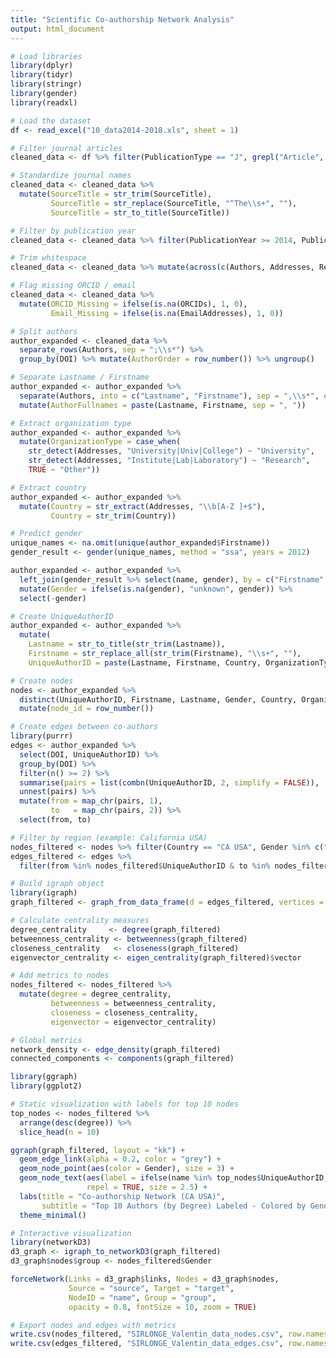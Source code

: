 --- 
title: "Scientific Co-authorship Network Analysis"
output: html_document
--- 
  
```{r libraries and load dataset}
# Load libraries
library(dplyr)
library(tidyr)
library(stringr)
library(gender)
library(readxl)

# Load the dataset
df <- read_excel("10_data2014-2018.xls", sheet = 1)
```

```{r cleaning}
# Filter journal articles
cleaned_data <- df %>% filter(PublicationType == "J", grepl("Article", DocumentType))

# Standardize journal names
cleaned_data <- cleaned_data %>%
  mutate(SourceTitle = str_trim(SourceTitle),
         SourceTitle = str_replace(SourceTitle, "^The\\s+", ""),
         SourceTitle = str_to_title(SourceTitle))

# Filter by publication year
cleaned_data <- cleaned_data %>% filter(PublicationYear >= 2014, PublicationYear <= 2018)

# Trim whitespace
cleaned_data <- cleaned_data %>% mutate(across(c(Authors, Addresses, ReprintAddresses, EmailAddresses), str_trim))

# Flag missing ORCID / email
cleaned_data <- cleaned_data %>%
  mutate(ORCID_Missing = ifelse(is.na(ORCIDs), 1, 0),
         Email_Missing = ifelse(is.na(EmailAddresses), 1, 0))

# Split authors
author_expanded <- cleaned_data %>%
  separate_rows(Authors, sep = ";\\s*") %>%
  group_by(DOI) %>% mutate(AuthorOrder = row_number()) %>% ungroup()

# Separate Lastname / Firstname
author_expanded <- author_expanded %>%
  separate(Authors, into = c("Lastname", "Firstname"), sep = ",\\s*", extra = "merge", fill = "right") %>%
  mutate(AuthorFullnames = paste(Lastname, Firstname, sep = ", "))

# Extract organization type
author_expanded <- author_expanded %>%
  mutate(OrganizationType = case_when(
    str_detect(Addresses, "University|Univ|College") ~ "University",
    str_detect(Addresses, "Institute|Lab|Laboratory") ~ "Research",
    TRUE ~ "Other"))

# Extract country
author_expanded <- author_expanded %>%
  mutate(Country = str_extract(Addresses, "\\b[A-Z ]+$"),
         Country = str_trim(Country))

# Predict gender 
unique_names <- na.omit(unique(author_expanded$Firstname))
gender_result <- gender(unique_names, method = "ssa", years = 2012)

author_expanded <- author_expanded %>%
  left_join(gender_result %>% select(name, gender), by = c("Firstname" = "name")) %>%
  mutate(Gender = ifelse(is.na(gender), "unknown", gender)) %>%
  select(-gender)
```

```{r create}
# Create UniqueAuthorID
author_expanded <- author_expanded %>%
  mutate(
    Lastname = str_to_title(str_trim(Lastname)),
    Firstname = str_replace_all(str_trim(Firstname), "\\s+", ""),
    UniqueAuthorID = paste(Lastname, Firstname, Country, OrganizationType, sep = "_"))

# Create nodes
nodes <- author_expanded %>%
  distinct(UniqueAuthorID, Firstname, Lastname, Gender, Country, OrganizationType) %>%
  mutate(node_id = row_number())

# Create edges between co-authors
library(purrr)
edges <- author_expanded %>%
  select(DOI, UniqueAuthorID) %>%
  group_by(DOI) %>%
  filter(n() >= 2) %>%
  summarise(pairs = list(combn(UniqueAuthorID, 2, simplify = FALSE)), .groups = "drop") %>%
  unnest(pairs) %>%
  mutate(from = map_chr(pairs, 1),
         to   = map_chr(pairs, 2)) %>%
  select(from, to)
```

```{r filter & igraph}
# Filter by region (example: California USA)
nodes_filtered <- nodes %>% filter(Country == "CA USA", Gender %in% c("male", "female"))
edges_filtered <- edges %>%
  filter(from %in% nodes_filtered$UniqueAuthorID & to %in% nodes_filtered$UniqueAuthorID)

# Build igraph object
library(igraph)
graph_filtered <- graph_from_data_frame(d = edges_filtered, vertices = nodes_filtered, directed = FALSE)
```

```{r metrics}
# Calculate centrality measures
degree_centrality     <- degree(graph_filtered)
betweenness_centrality <- betweenness(graph_filtered)
closeness_centrality   <- closeness(graph_filtered)
eigenvector_centrality <- eigen_centrality(graph_filtered)$vector

# Add metrics to nodes
nodes_filtered <- nodes_filtered %>%
  mutate(degree = degree_centrality,
         betweenness = betweenness_centrality,
         closeness = closeness_centrality,
         eigenvector = eigenvector_centrality)

# Global metrics
network_density <- edge_density(graph_filtered)
connected_components <- components(graph_filtered)
```

```{r visualization 1}
library(ggraph)
library(ggplot2) 

# Static visualization with labels for top 10 nodes
top_nodes <- nodes_filtered %>%
  arrange(desc(degree)) %>%
  slice_head(n = 10)

ggraph(graph_filtered, layout = "kk") +
  geom_edge_link(alpha = 0.2, color = "grey") +
  geom_node_point(aes(color = Gender), size = 3) +
  geom_node_text(aes(label = ifelse(name %in% top_nodes$UniqueAuthorID, Lastname, "")),
                 repel = TRUE, size = 2.5) +
  labs(title = "Co-authorship Network (CA USA)",
       subtitle = "Top 10 Authors (by Degree) Labeled - Colored by Gender") +
  theme_minimal()
```

```{r visualization 2}
# Interactive visualization
library(networkD3)
d3_graph <- igraph_to_networkD3(graph_filtered)
d3_graph$nodes$group <- nodes_filtered$Gender

forceNetwork(Links = d3_graph$links, Nodes = d3_graph$nodes,
             Source = "source", Target = "target",
             NodeID = "name", Group = "group",
             opacity = 0.8, fontSize = 10, zoom = TRUE)
```

```{r export}
# Export nodes and edges with metrics
write.csv(nodes_filtered, "SIRLONGE_Valentin_data_nodes.csv", row.names = FALSE)
write.csv(edges_filtered, "SIRLONGE_Valentin_data_edges.csv", row.names = FALSE)  
``` 


